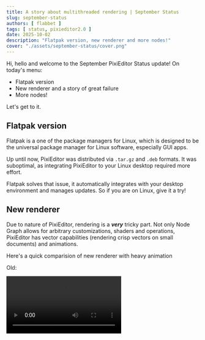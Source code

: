 ```yaml
---
title: A story about multithreaded rendering | September Status
slug: september-status
authors: [ flabbet ] 
tags: [ status, pixieditor2.0 ]
date: 2025-10-02
description: "Flatpak version, new renderer and more nodes!"
cover: "./assets/september-status/cover.png"
---
```



Hi, hello and welcome to the September PixiEditor Status update! On today's menu:

- Flatpak version
- New renderer and a story of great failure
- More nodes!

Let's get to it.


## Flatpak version

Flatpak is a one of the package managers for Linux, which is designed to be the universal package manager for Linux software, especially GUI apps.

Up until now, PixiEditor was distributed via `.tar.gz` and `.deb` formats. It was suboptimal, as integrating PixiEditor to your Linux desktop required more effort.

Flatpak solves that issue, it automatically integrates with your desktop environment and manages updates. So if you are on Linux, give it a try!

<FlathubWidget
  title="PixiEditor"
  author="PixiEditor"
  description="Universal node-based 2D editor."
  appUrl="https://flathub.org/en/apps/net.pixieditor.PixiEditor"
  iconUrl="https://raw.githubusercontent.com/PixiEditor/PixiEditor/refs/heads/flatpak-v2.0.1.14/assets/flatpak/icon-512.png"
/>

## New renderer

Due to nature of PixiEditor, rendering is a ___very___ tricky part. Not only Node Graph allows for arbitrary customizations, shaders and operations, PixiEditor has vector capabilities (rendering crisp vectors on small documents)
and animations. 

Here's a quick comparision of new renderer with heavy animation

Old:

<video src='/videos/september-status/old.webm' loop autoplay mute controls playsinline/>

New:

<video src='/videos/september-status/new.webm' loop autoplay mute controls playsinline/>

### Single threaded rendering 

PixiEditor renders on the UI Thread, which means that heavy graphs can lag or even freeze the UI. 

The logical solution was to make rendering on a separate thread. 

Well...

#### My little render thread journey

In short, Render Thread is a thing that runs in the background, independendly of the main app and renders graphics in it's own pace. So whenever the main app requests a new frame,
render thread grabs this request, renders and hands the frame to the main app.

And I really wish it was that simple. This will be a little technical, so if you are just interested in new features, feel free to skip it.

PixiEditor uses Vulkan and OpenGL for rendering. However neither Vulkan nor OpenGL is "standalone", we must first access Avalonia's GPU context to hook our own rendering. We use Avalonia's composition renderer to update the UI with rendered stuff.

Current renderer performs rendering "on demand", meaning that each UI control sends a render request with its surface to draw on. It has a few benefits:

- No additional intermediate surfaces,
- Out of the box "render only what you see" approach

...and a few downsides:
- More error prone (surfaces might get disposed mid-flight)
- Potentially rendering the same frame multiple times
- It's harder to manage renders and perform optimizations
- It's virtually impossible to make rendering on other thread

So the very first step was to inverse the rendering logic, so we have more control over each rendered frame.

Instead of 

```
Refresh request --> UI control surface --> Render to control's surface
``` 

I had to do 

```
Refresh request --> Render into intermediate surface --> UI control renders intermediate surface
```

Having one managing system that decides what gets rendered and in what resolution opens up a lot of optimization possibilities. 

For example if you have Node Graph opened and layer's panel visible, renderer will render layer's preview only once in slightly higher resolution (because node previews are bigger), instead of rendering it twice
in different resolutions.

Great, so we have a system that produces bitmaps/surfaces with all previews and frames, that are just grabbed by UI controls to display. So the next logical step is to render these asynchronously.

Before I decided to jump into building separate thread solution, I tried better rendering scheduling in Avalonia's UI Thread dispatcher. It is still one thread, but any lags should be "spread out" over a few frames.

At first it seemed to work really great, playing animations for heavy graphs was smooth and the UI was responsive. Unfortunately, after some time I discovered, that manipulating heavy graphs (like moving a layer)
resulted in degraded performance. Rendering a singular layer into the bitmap wasn't slower than in previous renderer, but scheduler fired less often, so it seemed like it was laggy.

The only logical solution left at that time, was to implement separate render thread.

...

Remember the part, where I mentioned we use Avalonia's GPU context and compositor? 
Yeah, to get a separate render thread I had to properly synchronize not only access to GPU API, but also render thread's render loop with avalonia's compositor.

Sounds painful, huh?

Well, it was. After many days of freezes, crashes and debugging, it seemed to finally work. I developed it on a test project, but still.

◝(ᵔᗜᵔ)◜

<video src='/videos/september-status/render-thread-sample.webm' loop autoplay mute controls playsinline/>

Until I ran PixiEditor with it...

It worked like a hot mess...

<video src='/videos/september-status/pixieditor-rt.webm' loop autoplay mute controls playsinline/>

(¬_¬")


#### Rendering scheduling

Something had to be done, I think whole rework already took me full 2 weeks, where one whole week was dedicated to render thread. Shipping renderer that provides worse performance is unacceptable, even
if it's better in some scenarios.

At that point, I already invested so much time into this. I decided to give up separate render thread for now. However the whole point of the rework was to fix freezes and improve the performance.

So what now?

I got my shit together and facts straight. 

\> _New rework solves laggy animation performance_<br/>
\> _Manipulation performance is degraded due to background scheduler update rate_

...

\> _Can't I just fire rendering immediately when user manipulates the canvas and do background rendering for animation?_

5 lines of code and problem solved.

<span style={{fontSize: "48px"}}>🙈</span>

It doesn't completely replace separate thread solution. It still runs on the main thread, but it's already much better. At least according to my tests.

_(to any brave soul, if you want to play around render thread solution I made, check `render-thread` branch both for `PixiEditor` and `src/Drawie`)_

### GPU chunks and direct viewport rendering

This optimization is quite exciting for me. It's only related to drawing/painting performance, but it's been on my mind since the beginning of version 2.0.

PixiEditor uses chunks for layers. So instead of storing full resolution layer it only stores chunks that have something in them. For example, if you have 1024x1024 document, one layer of this document
consists of 4 chunks that are 256x256 each. If you only draw on one chunk, others won't be stored in the memory.

This system was developed for version 1.0 and lost its meaning during transition to 2.0. Due to performance reasons we had to use intermediate, full resolution texture before drawing to the screen. 
Which kills any benefits of chunks.

Why did it work like that? Well version 1.0 had CPU only rendering, and CPU chunks were a leftover from 1.0. I tried making them GPU a while ago, but it had major problems back then.

Fortunately, I managed to properly implement GPU chunk textures, which significantly improves rendering performance. Thanks to this, I was able to get rid of intermediate surface and draw the chunks 
to the screen directly. 

Direct screen rendering opens a possibility for another amazing optimization technique called occlusion culling. In the new renderer, PixiEditor will only draw chunks you see on the screen, if you zoom the 
viewport, chunks outside the visible area won't be rendered.

Here's a preview with shrinked visible area to see the effect
<video src='/videos/september-status/occlusion-culling.webm' loop autoplay mute controls playsinline/>

Furthermore, if you have a document with a graph, that consists of layers only, drawing shouldn't allocate more memory than amount of chunks required. So creating huge documents by itself won't cause memory problems for PixiEditor. 
Saving .pixi files will also save filled chunks only.

Please note that new renderer is not yet released. It will require some more testing before it lands in the development version.

## New Nodes

### Slice Text, Character Position and Text Info

We've added a few new nodes for text manipulation.

<Image src={textNodes} alt="Text nodes example"/>

And here's a quick demo of what you can do with them

<video src='/videos/september-status/txt.mp4' loop autoplay mute controls playsinline/>

These are already in the [development version](https://pixieditor.net/docs/open-beta/) (2.0.1.15-dev), so feel free to try them out!

### Posterize

The Posterize node reduces the number of colors in an image, creating a stylized effect. It works by mapping the colors in the input image to a limited set of colors based on the specified number of levels.

<Image src={posterizeImg} alt="Posterize node example"/>

## What's next?

We are still working on fixes and improvements after 2.0 release along with a Brush Engine. Hopefully I'll have more news about it in October status update. 

If you would like to support our work, consider purchasing [Founder's Pack](https://pixieditor.net/download), contributing to the source code, reporting issues or/and testing development versions.

Thank you for reading, see you next month!